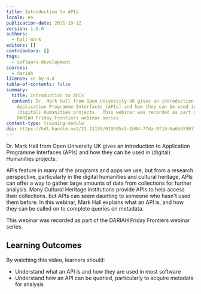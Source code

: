 ```yaml
---
title: Introduction to APIs
locale: en
publication-date: 2021-10-12
version: 1.0.0
authors:
  - hall-mark
editors: []
contributors: []
tags:
  - software-development
sources:
  - dariah
license: cc-by-4.0
table-of-contents: false
summary:
  title: Introduction to APIs
  content: Dr. Mark Hall from Open University UK gives an introduction to
    Application Programme Interfaces (APIs) and how they can be used in
    (digital) Humanities projects.  This webinar was recorded as part of the
    DARIAH Friday Frontiers webinar series.
content-type: training-module
doi: https://hdl.handle.net/21.11159/019595c5-1b94-77da-9f19-6a6b55507729
---
```

Dr. Mark Hall from Open University UK gives an introduction to Application Programme Interfaces (APIs) and how they can be used in (digital) Humanities projects.

APIs feature in many of the programs and apps we use, but from a research perspective, particularly in the digital humanities and cultural heritage, APIs can offer a way to gather large amounts of data from collections for further analysis. Many Cultural Heritage institutions provide APIs to help access their collections. but APIs can seem daunting to someone who hasn't used them before. In this webinar, Mark Hall explains what an API is, and how they can be called on to complete queries on metadata.

This webinar was recorded as part of the DARIAH Friday Frontiers webinar series.

## Learning Outcomes

By watching this video, learners should:

* Understand what an API is and how they are used in most software
* Understand how an API can be queried, particularly to acquire metadata for analysis

<VideoCard provider="youtube" id="ifTYfDF6pUI" title="Introduction to APIs" image="/assets/content/assets/en/resources/hosted/introduction-to-apis/intro-to-apis-image.png" subtitle="Click here to view" />
